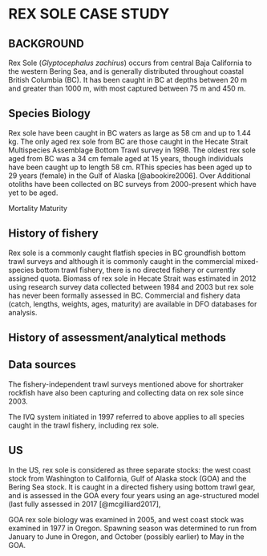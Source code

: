 \clearpage

# REX SOLE CASE STUDY

## BACKGROUND
Rex Sole (*Glyptocephalus zachirus*) occurs from central Baja California to the
western Bering Sea, and is generally distributed throughout coastal British 
Columbia (BC). It has been caught in BC at depths between 20 m and greater than 
1000 m, with most captured between 75 m and 450 m. 

## Species Biology
Rex sole have been caught in 
BC waters as large as 58 cm and up to 1.44 kg. The only aged rex sole from BC are
those caught in the Hecate Strait Multispecies Assemblage Bottom Trawl survey in
1998. The oldest rex sole aged from BC was a 34 cm female aged at 15 years,
though individuals have been caught up to length 58 cm. RThis species has been
aged up to 29 years (female) in the Gulf of Alaska [@abookire2006]. Over
Additional otoliths have been collected on BC surveys from 2000-present which 
have yet to be aged. 

Mortality
Maturity
<!-- natural mortality used in GOA assessment 0.17-->


## History of fishery
Rex sole is a commonly caught
flatfish species in BC groundfish bottom trawl surveys and although it is
commonly caught in the commercial mixed-species bottom trawl fishery, there is
no directed fishery or currently assigned quota. Biomass of rex sole in Hecate 
Strait was estimated in 2012 using research survey data collected between 1984 
and 2003 but rex sole has never been formally assessed in BC. Commercial and
fishery data (catch, lengths, weights, ages, maturity) are available in DFO 
databases for analysis. 

## History of assessment/analytical methods



## Data sources


<!-- information from Hart, Mecklenburg and DFO databases-->

The fishery-independent trawl surveys mentioned above for shortraker rockfish
have also been capturing and collecting data on rex sole since 2003.

The IVQ system initiated in 1997 referred to above applies to all species 
caught in the trawl fishery, including rex sole.

## US 
In the US, rex sole is considered as three separate stocks: the west
coast stock from Washington to California, Gulf of Alaska stock (GOA) and the
Bering Sea stock. It is caught in a directed fishery using bottom trawl gear, 
and is assessed in the GOA every four years using an age-structured model (last fully 
assessed in 2017 [@mcgilliard2017], 


GOA rex sole biology was examined in 2005, and west coast stock
was examined in 1977 in Oregon. Spawning season was determined to run from
January to June in Oregon, and October (possibly earlier) to May in the GOA.
